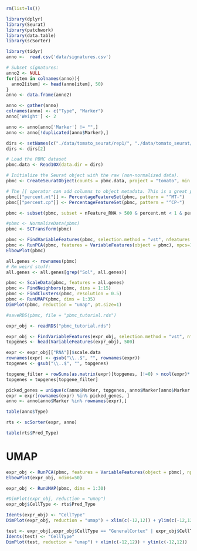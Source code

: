 ```r
rm(list=ls())
```
```r
library(dplyr)
library(Seurat)
library(patchwork)
library(data.table)
library(scSorter)

library(tidyr)
anno <-  read.csv('data/signatures.csv')

# Subset signatures:
anno2 <- NULL
for(item in colnames(anno)){
  anno2[item] <- head(anno[item], 50)
}
anno <- data.frame(anno2)

anno <- gather(anno)
colnames(anno) <- c("Type", "Marker")
anno['Weight'] <- 2

anno <- anno[anno['Marker'] != "",]
anno <- anno[!duplicated(anno$Marker),]
```

```r
dirs <- setNames(c("./data/tomato_seurat/rep1/", "./data/tomato_seurat/rep2/"), c("rep1", "rep2"))
dirs <- dirs[2]
```

```r
# Load the PBMC dataset
pbmc.data <- Read10X(data.dir = dirs)

# Initialize the Seurat object with the raw (non-normalized data).
pbmc <- CreateSeuratObject(counts = pbmc.data, project = "tomato", min.cells = 3, min.features = 500)

# The [[ operator can add columns to object metadata. This is a great place to stash QC stats
pbmc[["percent.mt"]] <- PercentageFeatureSet(pbmc, pattern = "^MT-")
pbmc[["percent.cp"]] <- PercentageFeatureSet(pbmc, pattern = "^CP-")

pbmc <- subset(pbmc, subset = nFeature_RNA > 500 & percent.mt < 1 & percent.cp < 1)

#pbmc <- NormalizeData(pbmc)
pbmc <- SCTransform(pbmc)

pbmc <- FindVariableFeatures(pbmc, selection.method = "vst", nfeatures = 2000)
pbmc <- RunPCA(pbmc, features = VariableFeatures(object = pbmc), npcs=100)
ElbowPlot(pbmc)
``` 
```r

all.genes <- rownames(pbmc)
# Rm weird stuff:
all.genes <- all.genes[grep("Sol", all.genes)]

pbmc <- ScaleData(pbmc, features = all.genes)
pbmc <- FindNeighbors(pbmc, dims = 1:15)
pbmc <- FindClusters(pbmc, resolution = 0.5)
pbmc <- RunUMAP(pbmc, dims = 1:35)
DimPlot(pbmc, reduction = "umap", pt.size=1)
```
```r
#saveRDS(pbmc, file = "pbmc_tutorial.rds")
```

```r
expr_obj <- readRDS("pbmc_tutorial.rds")
```


```r
expr_obj <- FindVariableFeatures(expr_obj, selection.method = "vst", nfeatures = 500, verbose = F)
topgenes <- head(VariableFeatures(expr_obj), 500)
```


```R
expr <- expr_obj[["RNA"]]$scale.data
rownames(expr) <- gsub("\\..$", "", rownames(expr))
topgenes <- gsub("\\..$", "", topgenes)

topgene_filter = rowSums(as.matrix(expr)[topgenes, ]!=0) > ncol(expr)*.1
topgenes = topgenes[topgene_filter]
```

```r
picked_genes = unique(c(anno$Marker, topgenes, anno$Marker[anno$Marker %in% rownames(expr)]))
expr = expr[rownames(expr) %in% picked_genes, ]
anno <- anno[anno$Marker %in% rownames(expr),]
```

```r
table(anno$Type)
```

```R
rts <- scSorter(expr, anno)
```

```r
table(rts$Pred_Type)
```

# UMAP
```r
expr_obj <- RunPCA(pbmc, features = VariableFeatures(object = pbmc), npcs=50)
ElbowPlot(expr_obj, ndims=50)
```
```r
expr_obj <- RunUMAP(pbmc, dims = 1:30)
```

```r
#DimPlot(expr_obj, reduction = "umap")
expr_obj$CellType <- rts$Pred_Type
```

```r
Idents(expr_obj) <- "CellType"
DimPlot(expr_obj, reduction = "umap") + xlim(c(-12,12)) + ylim(c(-12,12))
```

```r
test <- expr_obj[,expr_obj$CellType == "GeneralCortex" | expr_obj$CellType == "MeristematicCortex"]
Idents(test) <- "CellType"
DimPlot(test, reduction = "umap") + xlim(c(-12,12)) + ylim(c(-12,12))
```
